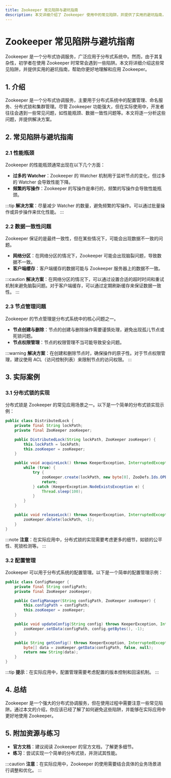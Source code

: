 ```yaml
---
title: Zookeeper 常见陷阱与避坑指南
description: 本文详细介绍了 Zookeeper 使用中的常见陷阱，并提供了实用的避坑指南，帮助初学者更好地理解和应用 Zookeeper。
---
```


# Zookeeper 常见陷阱与避坑指南

Zookeeper 是一个分布式协调服务，广泛应用于分布式系统中。然而，由于其复杂性，初学者在使用 Zookeeper 时常常会遇到一些陷阱。本文将详细介绍这些常见陷阱，并提供实用的避坑指南，帮助你更好地理解和应用 Zookeeper。

## 1. 介绍

Zookeeper 是一个分布式协调服务，主要用于分布式系统中的配置管理、命名服务、分布式锁和集群管理。尽管 Zookeeper 功能强大，但在实际使用中，开发者往往会遇到一些常见问题，如性能瓶颈、数据一致性问题等。本文将逐一分析这些问题，并提供解决方案。

## 2. 常见陷阱与避坑指南

### 2.1 性能瓶颈

Zookeeper 的性能瓶颈通常出现在以下几个方面：

- **过多的 Watcher**：Zookeeper 的 Watcher 机制用于监听节点的变化，但过多的 Watcher 会导致性能下降。
- **频繁的写操作**：Zookeeper 的写操作是串行的，频繁的写操作会导致性能瓶颈。

:::tip
**解决方案**：尽量减少 Watcher 的数量，避免频繁的写操作。可以通过批量操作或异步操作来优化性能。
:::

### 2.2 数据一致性问题

Zookeeper 保证的是最终一致性，但在某些情况下，可能会出现数据不一致的问题。

- **网络分区**：在网络分区的情况下，Zookeeper 可能会出现脑裂问题，导致数据不一致。
- **客户端缓存**：客户端缓存的数据可能与 Zookeeper 服务器上的数据不一致。

:::caution
**解决方案**：在网络分区的情况下，可以通过设置合适的超时时间和重试机制来避免脑裂问题。对于客户端缓存，可以通过定期刷新缓存来保证数据一致性。
:::

### 2.3 节点管理问题

Zookeeper 的节点管理是分布式系统中的核心问题之一。

- **节点创建与删除**：节点的创建与删除操作需要谨慎处理，避免出现孤儿节点或死锁问题。
- **节点权限管理**：节点的权限管理不当可能导致安全问题。

:::warning
**解决方案**：在创建和删除节点时，确保操作的原子性。对于节点权限管理，建议使用 ACL（访问控制列表）来限制节点的访问权限。
:::

## 3. 实际案例

### 3.1 分布式锁的实现

分布式锁是 Zookeeper 的常见应用场景之一。以下是一个简单的分布式锁实现示例：

```java
public class DistributedLock {
    private final String lockPath;
    private final ZooKeeper zooKeeper;

    public DistributedLock(String lockPath, ZooKeeper zooKeeper) {
        this.lockPath = lockPath;
        this.zooKeeper = zooKeeper;
    }

    public void acquireLock() throws KeeperException, InterruptedException {
        while (true) {
            try {
                zooKeeper.create(lockPath, new byte[0], ZooDefs.Ids.OPEN_ACL_UNSAFE, CreateMode.EPHEMERAL);
                return;
            } catch (KeeperException.NodeExistsException e) {
                Thread.sleep(100);
            }
        }
    }

    public void releaseLock() throws KeeperException, InterruptedException {
        zooKeeper.delete(lockPath, -1);
    }
}
```

:::note
**注意**：在实际应用中，分布式锁的实现需要考虑更多的细节，如锁的公平性、死锁检测等。
:::

### 3.2 配置管理

Zookeeper 可以用于分布式系统的配置管理。以下是一个简单的配置管理示例：

```java
public class ConfigManager {
    private final String configPath;
    private final ZooKeeper zooKeeper;

    public ConfigManager(String configPath, ZooKeeper zooKeeper) {
        this.configPath = configPath;
        this.zooKeeper = zooKeeper;
    }

    public void updateConfig(String config) throws KeeperException, InterruptedException {
        zooKeeper.setData(configPath, config.getBytes(), -1);
    }

    public String getConfig() throws KeeperException, InterruptedException {
        byte[] data = zooKeeper.getData(configPath, false, null);
        return new String(data);
    }
}
```

:::tip
**提示**：在实际应用中，配置管理需要考虑配置的版本控制和回滚机制。
:::

## 4. 总结

Zookeeper 是一个强大的分布式协调服务，但在使用过程中需要注意一些常见陷阱。通过本文的介绍，你应该已经了解了如何避免这些陷阱，并能够在实际应用中更好地使用 Zookeeper。

## 5. 附加资源与练习

- **官方文档**：建议阅读 Zookeeper 的官方文档，了解更多细节。
- **练习**：尝试实现一个简单的分布式锁，并测试其性能。

:::caution
**注意**：在实际应用中，Zookeeper 的使用需要结合具体的业务场景进行调整和优化。
:::